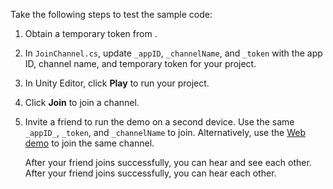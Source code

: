 <PlatformWrapper platform="unity">

Take the following steps to test the sample code:

1. Obtain a temporary token from <Vg k="CONSOLE" />.

1. In `JoinChannel.cs`, update `_appID`, `_channelName`, and `_token` with the app ID, channel name, and temporary token for your project.

1. In Unity Editor, click **Play** to run your project. 

1. Click **Join** to join a channel.

1. Invite a friend to run the demo <Vpl k="CLIENT" /> on a second device. Use the same `_appID_`, `_token`, and `_channelName` to join. Alternatively, use the [Web demo](https://webdemo.agora.io/basicVideoCall/index.html) to join the same channel.

    <ProductWrapper notAllowed="voice-calling">
    After your friend joins successfully, you can hear and see each other.
    </ProductWrapper>
    <ProductWrapper product="voice-calling">
    After your friend joins successfully, you can hear each other.
    </ProductWrapper>
</PlatformWrapper>

